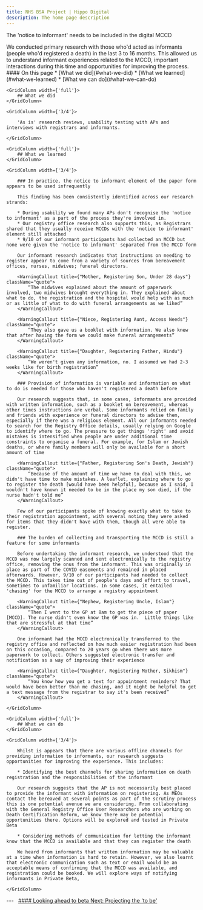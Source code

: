 ```yaml
---
title: NHS BSA Project | Hippo Digital
description: The home page description
---
```


<Heading caption='Challenging our riskiest assumptions' tag='h1'>The 'notice to informant' needs to be included in the digital MCCD</Heading>

<GridRow>
    <GridColumn width={'2/3'}>
        <LeadParagraph>
            We conducted primary research with those who'd acted as informants (people who'd registered a death) in the last 3 to 16 months. This allowed us to understand informant experiences related to the MCCD, important interactions during this time and opportunities for improving the process.
        </LeadParagraph>
    </GridColumn>
    <GridColumn width={'1/3'}>
        <nav className="in-page-nav">
            #### On this page
            * [What we did](#what-we-did)
            * [What we learned](#what-we-learned)
            * [What we can do](#what-we-can-do)
        </nav>
    </GridColumn>
</GridRow>

<GridRow>

    <GridColumn width={'full'}>
        ## What we did
    </GridColumn>
    
    <GridColumn width={'3/4'}>
        
        'As is' research reviews, usability testing with APs and interviews with registrars and informants.

    </GridColumn>
    
</GridRow>

<GridRow>

    <GridColumn width={'full'}>
        ## What we learned
    </GridColumn>
    
    <GridColumn width={'3/4'}>

        ### In practice, the notice to informant element of the paper form appears to be used infrequently 

        This finding has been consistently identified across our research strands: 

        * During usability we found many APs don't recognise the 'notice to informant' as a part of the process they're involved in.
        * Our registry office research also supports this, as Registrars shared that they usually receive MCCDs with the 'notice to informant' element still attached
        * 9/10 of our informant participants had collected an MCCD but none were given the 'notice to informant' separated from the MCCD form

        Our informant research indicates that instructions on needing to register appear to come from a variety of sources from bereavement offices, nurses, midwives; funeral directors.  

        <WarningCallout title={"Mother, Registering Son, Under 28 days"} className="quote">
            “The midwives explained about the amount of paperwork involved, two midwives brought everything in. They explained about what to do, the registration and the hospital would help with as much or as little of what to do with funeral arrangements as we liked”
        </WarningCallout>

        <WarningCallout title={"Niece, Registering Aunt, Access Needs"} className="quote">
            “They also gave us a booklet with information. We also knew that after having the form we could make funeral arrangements”
        </WarningCallout>

        <WarningCallout title={"Daughter, Registering Father, Hindu"} className="quote">
            “We weren't given any information, no. I assumed we had 2-3 weeks like for birth registration”
        </WarningCallout>

        ### Provision of information is variable and information on what to do is needed for those who haven't registered a death before 

        Our research suggests that, in some cases, informants are provided with written information, such as a booklet on bereavement, whereas other times instructions are verbal. Some informants relied on family and friends with experience or funeral directors to advise them, especially if there was a religious element. All our informants needed to search for the Registry Office details, usually relying on Google to identify where to go. The pressure to get things 'right' and avoid mistakes is intensified when people are under additional time constraints to organise a funeral. For example, for Islam or Jewish deaths, or where family members will only be available for a short amount of time 

        <WarningCallout title={"Father, Registering Son's Death, Jewish"} className="quote">
            “Because of the amount of time we have to deal with this, we didn't have time to make mistakes. A leaflet, explaining where to go to register the death [would have been helpful], because as I said, I wouldn't have known it needed to be in the place my son died, if the nurse hadn't told me”
        </WarningCallout>

        Few of our participants spoke of knowing exactly what to take to their registration appointment, with several noting they were asked for items that they didn't have with them, though all were able to register.

        ### The burden of collecting and transporting the MCCD is still a feature for some informants 

        Before undertaking the informant research, we understood that the MCCD was now largely scanned and sent electronically to the registry office, removing the onus from the informant. This was originally in place as part of the COVID easements and remained in placed afterwards. However, 9/10 of our participants had needed to collect the MCCD. This takes time out of people's days and effort to travel, sometimes to unfamiliar locations. In some cases, it entailed 'chasing' for the MCCD to arrange a registry appointment 

        <WarningCallout title={"Nephew, Registering Uncle, Islam"} className="quote">
            “Then I went to the GP at 8am to get the piece of paper [MCCD]. The nurse didn't even know the GP was in.  Little things like that are stressful at that time”
        </WarningCallout>

        One informant had the MCCD electronically transferred to the registry office and reflected on how much easier registration had been on this occasion, compared to 20 years go when there was more paperwork to collect. Others suggested electronic transfer and notification as a way of improving their experience 

        <WarningCallout title={"Daughter, Registering Mother, Sikhism"} className="quote">
            “You know how you get a text for appointment reminders? That would have been better than me chasing, and it might be helpful to get a text message from the registrar to say it's been received”
        </WarningCallout>

    </GridColumn>

</GridRow>

<GridRow>

    <GridColumn width={'full'}>
        ## What we can do
    </GridColumn>
    
    <GridColumn width={'3/4'}>

        Whilst is appears that there are various offline channels for providing information to informants, our research suggests opportunities for improving the experience. This includes: 

        * Identifying the best channels for sharing information on death registration and the responsibilities of the informant 

        Our research suggests that the AP is not necessarily best placed to provide the informant with information on registering. As MEOs contact the bereaved at several points as part of the scrutiny process this is one potential avenue we are considering. From collaborating with the General Registry Office User Researchers who are working on Death Certification Reform, we know there may be potential opportunities there. Options will be explored and tested in Private Beta 

        * Considering methods of communication for letting the informant know that the MCCD is available and that they can register the death 

        We heard from informants that written information may be valuable at a time when information is hard to retain. However, we also learnt that electronic communication such as text or email would be an acceptable means of confirming that the MCCD was available, and registration could be booked. We will explore ways of notifying informants in Private Beta, 

    </GridColumn>

</GridRow>

<GridRow>
    <GridColumn width={'full'}>
        ---
    </GridColumn>
</GridRow>
<GridRow>
    <GridColumn width={'1/2'}>
        &nbsp;
    </GridColumn>
    <GridColumn width={'1/2'}>
        <a className="next-page" href="/beta/to-be">
            #### Looking ahead to beta
            Next: <span>Projecting the 'to be'</span>
        </a>
    </GridColumn>
</GridRow>

